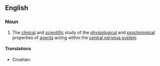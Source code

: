 ==English==

===Noun===
{{wikipedia}}
{{en-noun|-}}

#{{science}} The [[clinical]] and [[scientific]] study of the [[physiological]] and [[psychological]] properties of [[agent]]s acting within the [[central nervous system]]

====Translations====
{{trans-top|neuropsychopharmacology}}
*Croatian: {{t|hr|neurofarmakologija|f}}
{{trans-mid}}
{{trans-bottom}}